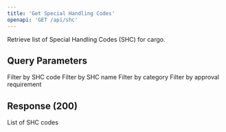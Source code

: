 ```yaml
---
title: 'Get Special Handling Codes'
openapi: 'GET /api/shc'
---
```


Retrieve list of Special Handling Codes (SHC) for cargo.

## Query Parameters

<ParamField query="code" type="string">
  Filter by SHC code
</ParamField>

<ParamField query="name" type="string">
  Filter by SHC name
</ParamField>

<ParamField query="category" type="string">
  Filter by category
</ParamField>

<ParamField query="requiresApproval" type="boolean">
  Filter by approval requirement
</ParamField>

## Response (200)

<ParamField status="200" type="SHCResponse">
  <ParamField name="shcCodes" type="array">
    List of SHC codes
  </ParamField>
</ParamField>
